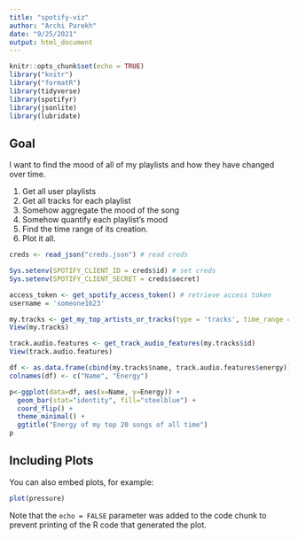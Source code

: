 ---
title: "spotify-viz"
author: "Archi Parekh"
date: "9/25/2021"
output: html_document
---

```{r setup, include=FALSE}
knitr::opts_chunk$set(echo = TRUE)
library("knitr")
library("formatR")
library(tidyverse)
library(spotifyr)
library(jsonlite)
library(lubridate)
```

## Goal

I want to find the mood of all of my playlists and how they have changed over time.

1) Get all user playlists
2) Get all tracks for each playlist
3) Somehow aggregate the mood of the song
4) Somehow quantify each playlist's mood
5) Find the time range of its creation. 
6) Plot it all. 
```{r}
creds <- read_json("creds.json") # read creds

Sys.setenv(SPOTIFY_CLIENT_ID = creds$id) # set creds
Sys.setenv(SPOTIFY_CLIENT_SECRET = creds$secret)

access_token <- get_spotify_access_token() # retrieve access token
username = 'someone1623'
```

```{r}
my.tracks <- get_my_top_artists_or_tracks(type = 'tracks', time_range = 'long_term', limit = 20)
View(my.tracks)
```

```{r}
track.audio.features <- get_track_audio_features(my.tracks$id)
View(track.audio.features)
```

```{r}
df <- as.data.frame(cbind(my.tracks$name, track.audio.features$energy))
colnames(df) <- c("Name", "Energy")
```

```{r}
p<-ggplot(data=df, aes(x=Name, y=Energy)) +
  geom_bar(stat="identity", fill="steelblue") + 
  coord_flip() +
  theme_minimal() +
  ggtitle("Energy of my top 20 songs of all time")
p
```


## Including Plots

You can also embed plots, for example:

```{r pressure, echo=FALSE}
plot(pressure)
```

Note that the `echo = FALSE` parameter was added to the code chunk to prevent printing of the R code that generated the plot.

